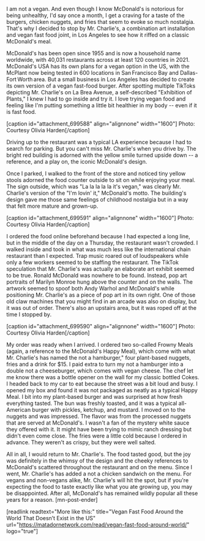 I am not a vegan. And even though I know McDonald's is notorious for being unhealthy, I'd say once a month, I get a craving for a taste of the burgers, chicken nuggets, and fries that seem to evoke so much nostalgia. That's why I decided to stop by Mr. Charlie's, a combination art installation and vegan fast food joint, in Los Angeles to see how it riffed on a classic McDonald's meal. 

McDonald's has been open since 1955 and is now a household name worldwide, with 40,031 restaurants across at least 120 countries in 2021. McDonald's USA has its own plans for a vegan option in the US, with the McPlant now being tested in 600 locations in San Francisco Bay and Dallas-Fort Worth area. But a small business in Los Angeles has decided to create its own version of a vegan fast-food burger. After spotting multiple TikToks depicting Mr. Charlie's on La Brea Avenue, a self-described "Exhibition of Plants," I knew I had to go inside and try it. I love trying vegan food and feeling like I'm putting something a little bit healthier in my body -- even if it is fast food.

[caption id="attachment_699588" align="alignnone" width="1600"] Photo: Courtesy Olivia Harden[/caption]

Driving up to the restaurant was a typical LA experience because I had to search for parking. But you can't miss Mr. Charlie's when you drive by. The bright red building is adorned with the yellow smile turned upside down -- a reference, and a play on, the iconic McDonald's design. 

Once I parked, I walked to the front of the store and noticed tiny yellow stools adorned the food counter outside to sit on while enjoying your meal. The sign outside, which was "La la la la la it's vegan," was clearly Mr. Charlie's version of the "I'm lovin' it," McDonald's motto. The building's design gave me those same feelings of childhood nostalgia but in a way that felt more mature and grown-up. 

[caption id="attachment_699591" align="alignnone" width="1600"] Photo: Courtesy Olivia Harden[/caption]

I ordered the food online beforehand because I had expected a long line, but in the middle of the day on a Thursday, the restaurant wasn't crowded. I walked inside and took in what was much less like the international chain restaurant than I expected. Trap music roared out of loudspeakers while only a few workers seemed to be staffing the restaurant. The TikTok speculation that Mr. Charlie's was actually an elaborate art exhibit seemed to be true. Ronald McDonald was nowhere to be found. Instead, pop art portraits of Marilyn Monroe hung above the counter and on the walls. The artwork seemed to spoof both Andy Warhol and McDonald's while positioning Mr. Charlie's as a piece of pop art in its own right. One of those old claw machines that you might find in an arcade was also on display, but it was out of order. There's also an upstairs area, but it was roped off at the time I stopped by.

[caption id="attachment_699590" align="alignnone" width="1600"] Photo: Courtesy Olivia Harden[/caption] 

 My order was ready when I arrived. I ordered two so-called Frowny Meals (again, a reference to the McDonald's Happy Meal), which come with what Mr. Charlie's has named the not a hamburger," four plant-based nuggets, fries and a drink for $15. I paid extra to turn my not a hamburger into a double not a cheeseburger, which comes with vegan cheese. The chef let me know there was a bottle opener on the wall for my classic bottled Cokes. I headed back to my car to eat because the street was a bit loud and busy. I opened my box and found it was not packaged as neatly as a typical Happy Meal. I bit into my plant-based burger and was surprised at how fresh everything tasted. The bun was freshly toasted, and it was a typical all-American burger with pickles, ketchup, and mustard. I moved on to the nuggets and was  impressed. The flavor was from the processed nuggets that are served at McDonald's. I wasn't a fan of the mystery white sauce they offered with it. It might have been trying to mimic ranch dressing but didn't even come close. The fries were a little cold because I ordered in advance. They weren't as crispy, but they were well salted. 

All in all, I would return to Mr. Charlie's. The food tasted good, but the joy was definitely in the whimsy of the design and the cheeky references to McDonald's scattered throughout the restaurant and on the menu. Since I went, Mr. Charlie's has added a not a chicken sandwich on the menu. For vegans and non-vegans alike, Mr. Charlie's will hit the spot, but if you're expecting the food to taste exactly like what you ate growing up, you may be disappointed. After all, McDonald's has remained wildly popular all these years for a reason. [mn-post-ender]

[readlink readtext="More like this:" title="Vegan Fast Food Around the World That Doesn’t Exist in the US"  url="https://matadornetwork.com/read/vegan-fast-food-around-world/" logo="true"]